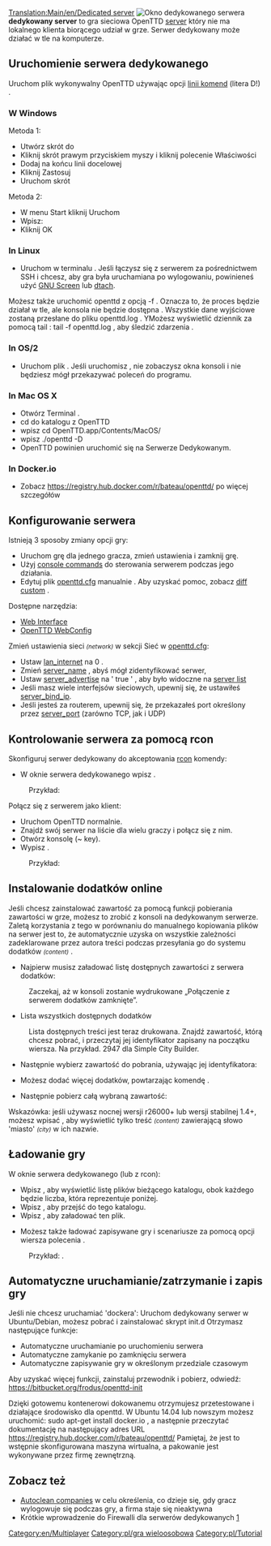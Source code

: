 [[Translation:Main/en/Dedicated server]]{{en/-}}
[[File:en/Dedicated server.png|right|frame|Okno dedykowanego serwera]] '''dedykowany server''' to gra sieciowa OpenTTD [[Main/pl/Serwer|server]] który nie ma lokalnego klienta biorącego udział w grze. Serwer dedykowany może działać w tle na komputerze.

==Uruchomienie serwera dedykowanego==
Uruchom plik wykonywalny OpenTTD używając opcji [[Main/pl/Linia komend|linii komend]] {{c|-D|}} (litera D!) . 

===W Windows===
Metoda 1:
*Utwórz skrót do {{c|openttd.exe|}}
*Kliknij skrót prawym przyciskiem myszy i kliknij polecenie Właściwości
*Dodaj {{c|-D|}} na końcu linii docelowej
*Kliknij Zastosuj
*Uruchom skrót


Metoda 2:
* W menu Start kliknij Uruchom
* Wpisz: {{c|"c:\(path to openttd)\openttd.exe" -D|}}
*Kliknij OK

===In Linux===
*Uruchom {{c|openttd -D|}} w terminalu . Jeśli łączysz się z serwerem za pośrednictwem SSH i chcesz, aby gra była uruchamiana po wylogowaniu, powinieneś użyć [http://www.gnu.org/software/screen/ GNU Screen] lub [http://dtach.sourceforge.net/ dtach].

Możesz także uruchomić openttd z opcją -f . Oznacza to, że proces będzie działał w tle, ale konsola nie będzie dostępna . Wszystkie dane wyjściowe zostaną przesłane do pliku openttd.log . YMożesz wyświetlić dziennik za pomocą tail : tail -f openttd.log , aby śledzić zdarzenia .

===In OS/2===
*Uruchom plik {{c|dedicated.cmd|}} . Jeśli uruchomisz {{c|openttd -D|}}, nie zobaczysz okna konsoli i nie będziesz mógł przekazywać poleceń do programu.

===In Mac OS X===
*Otwórz Terminal .
*cd do katalogu z OpenTTD
*wpisz cd OpenTTD.app/Contents/MacOS/
*wpisz ./openttd -D
*OpenTTD powinien uruchomić się na Serwerze Dedykowanym.

===In Docker.io ===
* Zobacz https://registry.hub.docker.com/r/bateau/openttd/ po więcej szczegółów

==Konfigurowanie serwera==
Istnieją 3 sposoby zmiany opcji gry:
* Uruchom grę dla jednego gracza, zmień ustawienia i zamknij grę.
* Użyj [[Main/en/Konsola/Pl#Server commands|console commands]] do sterowania serwerem podczas jego działania.
* Edytuj plik [[Main/pl/Openttd.cfg|openttd.cfg]] manualnie . Aby uzyskać pomoc, zobacz [[Main/pl/Diff custom|diff custom]] .
Dostępne narzędzia:
*[http://www.tt-forums.net/viewtopic.php?f=29&t=33967 Web Interface]
*[http://olex.biz/en/software/spiele/openttd-webconfig OpenTTD WebConfig]


Zmień ustawienia sieci <small>''(network)''</small> w sekcji Sieć w [[Main/pl/Openttd.cfg|openttd.cfg]]:
*Ustaw [[Main/pl/LAN internet|lan_internet]] na 0 .
*Zmień [[Main/pl/Nazwa serwera|server_name]] , abyś mógł zidentyfikować serwer, 
*Ustaw [[Main/pl/Server advertise|server_advertise]] na ' true ' , aby było widoczne na [[Main/pl/Lista serwerów|server list]]
*Jeśli masz wiele interfejsów sieciowych, upewnij się, że ustawiłeś [[Main/pl/Server bind IP|server_bind_ip]].
*Jeśli jesteś za routerem, upewnij się, że przekazałeś port określony przez [[Main/pl/Port serwera|server_port]] (zarówno TCP, jak i UDP)

==Kontrolowanie serwera za pomocą rcon==
Skonfiguruj serwer dedykowany do akceptowania [[Main/en/Konsola/Pl#Server commands|rcon]]<!--[[Main/en/Console#Server commands|rcon]] --> komendy:
*W oknie serwera dedykowanego wpisz {{c|rcon_pw <password>|}}. 
:Przykład: {{c|rcon_pw x8na7f|}}


Połącz się z serwerem jako klient:
*Uruchom OpenTTD normalnie.
*Znajdź swój serwer na liście dla wielu graczy i połącz się z nim.
*Otwórz konsolę (~ key).
*Wypisz {{c|rcon <password> "<command>"|}}. 
:Przykład: {{c|rcon x8na7f "kick 5"|}}

==Instalowanie dodatków online==
Jeśli chcesz zainstalować zawartość za pomocą funkcji pobierania zawartości w grze, możesz to zrobić z konsoli na dedykowanym serwerze. Zaletą korzystania z tego w porównaniu do manualnego kopiowania plików na serwer jest to, że automatycznie uzyska on wszystkie zależności zadeklarowane przez autora treści podczas przesyłania go do systemu dodatków <small>''(content)''</small> .

*Najpierw musisz załadować listę dostępnych zawartości z serwera dodatków:
:{{c|content update|}}
:Zaczekaj, aż w konsoli zostanie wydrukowane „Połączenie z serwerem dodatków zamknięte”.

*Lista wszystkich dostępnych dodatków
:{{c|content state|}}
:Lista dostępnych treści jest teraz drukowana. Znajdź zawartość, którą chcesz pobrać, i przeczytaj jej identyfikator zapisany na początku wiersza. Na przykład. 2947 dla Simple City Builder.

*Następnie wybierz zawartość do pobrania, używając jej identyfikatora:
:{{c|content select 2947|}}

*Możesz dodać więcej dodatków, powtarzając komendę {{c|content select|}} .

*Następnie pobierz całą wybraną zawartość:
::{{c|content download|}}

Wskazówka: jeśli używasz nocnej wersji r26000+ lub wersji stabilnej 1.4+, możesz wpisać {{c|content state city|}} , aby wyświetlić tylko treść <small>''(content)''</small> zawierającą słowo 'miasto' <small>''(city)''</small> w ich nazwie.

==Ładowanie gry==
W oknie serwera dedykowanego (lub z rcon):
*Wpisz {{c|ls|}} , aby wyświetlić listę plików bieżącego katalogu, obok każdego będzie liczba, która reprezentuje {{c|<number>|}} poniżej.
*Wpisz {{c|cd <number>|}} , aby przejść do tego katalogu.
*Wpisz {{c|load <number>|}} , aby załadować ten plik.

*Możesz także ładować zapisywane gry i scenariusze za pomocą opcji wiersza polecenia {{c|-g "<filename>"|}} .
: Przykład: {{c|openttd.exe -D -g "scenario/echo.scn"|}} .

== Automatyczne uruchamianie/zatrzymanie i zapis gry ==
Jeśli nie chcesz uruchamiać 'dockera': Uruchom dedykowany serwer w Ubuntu/Debian, możesz pobrać i zainstalować skrypt init.d
Otrzymasz następujące funkcje:
* Automatyczne uruchamianie po uruchomieniu serwera
* Automatyczne zamykanie po zamknięciu serwera
* Automatyczne zapisywanie gry w określonym przedziale czasowym
Aby uzyskać więcej funkcji, zainstaluj przewodnik i pobierz, odwiedź: https://bitbucket.org/frodus/openttd-init

Dzięki gotowemu kontenerowi dokowanemu otrzymujesz przetestowane i działające środowisko dla openttd.
W Ubuntu 14.04 lub nowszym możesz uruchomić: sudo apt-get install docker.io , a następnie przeczytać dokumentację na następujący adres URL
https://registry.hub.docker.com/r/bateau/openttd/
Pamiętaj, że jest to wstępnie skonfigurowana maszyna wirtualna, a pakowanie jest wykonywane przez firmę zewnętrzną.

==Zobacz też==
*[[Main/pl/AutoCzyszczenie nieaktywnych|Autoclean companies]]   w celu określenia, co dzieje się, gdy gracz wylogowuje się podczas gry, a firma staje się nieaktywna
*Krótkie wprowadzenie do Firewalli dla serwerów dedykowanych [http://www.uk2.net/blog/why-is-a-firewall-important-for-your-dedicated-server-2/]

[[Category:en/Multiplayer]] [[Category:pl/gra wieloosobowa]]
<!--[[Category:en/Tutorial]]--> [[Category:pl/Tutorial]]